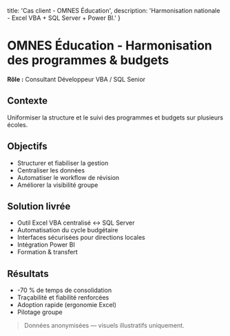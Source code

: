   title: 'Cas client - OMNES Éducation',
  description: 'Harmonisation nationale - Excel VBA + SQL Server + Power BI.'
}
# OMNES Éducation - Harmonisation des programmes & budgets
**Rôle :** Consultant Développeur VBA / SQL Senior
## Contexte
Uniformiser la structure et le suivi des programmes et budgets sur plusieurs écoles.
## Objectifs
- Structurer et fiabiliser la gestion
- Centraliser les données
- Automatiser le workflow de révision
- Améliorer la visibilité groupe
## Solution livrée
- Outil Excel VBA centralisé ↔ SQL Server
- Automatisation du cycle budgétaire
- Interfaces sécurisées pour directions locales
- Intégration Power BI
- Formation & transfert
## Résultats
- -70 % de temps de consolidation
- Traçabilité et fiabilité renforcées
- Adoption rapide (ergonomie Excel)
- Pilotage groupe
> Données anonymisées — visuels illustratifs uniquement.
